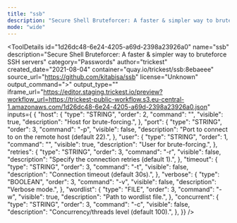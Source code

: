 ```yaml
---
title: "ssb"
description: "Secure Shell Bruteforcer: A faster & simpler way to bruteforce SSH servers"
mode: "wide"
---
```



<ToolDetails
  id="1d26dc48-6e24-4205-a69d-2398a23926a0"
  name="ssb"
  description="Secure Shell Bruteforcer: A faster & simpler way to bruteforce SSH servers"
  category="Passwords"
  author="trickest"
  created_date="2021-08-04"
  container="quay.io/trickest/ssb:8ebaeee"
  source_url="https://github.com/kitabisa/ssb"
  license="Unknown"
  output_command=">"
  output_type=""
  iframe_url="https://editor.staging.trickest.io/preview?workflow_url=https://trickest-public-workflow.s3.eu-central-1.amazonaws.com/1d26dc48-6e24-4205-a69d-2398a23926a0.json"
  inputs={ {
  "host": {
    "type": "STRING",
    "order": 2,
    "command": "",
    "visible": true,
    "description": "Host for brute-forcing.",
  },
  "port": {
    "type": "STRING",
    "order": 3,
    "command": "-p",
    "visible": false,
    "description": "Port to connect to on the remote host (default 22).",
  },
  "user": {
    "type": "STRING",
    "order": 1,
    "command": "",
    "visible": true,
    "description": "User for brute-forcing.",
  },
  "retries": {
    "type": "STRING",
    "order": 3,
    "command": "-r",
    "visible": false,
    "description": "Specify the connection retries (default 1).",
  },
  "timeout": {
    "type": "STRING",
    "order": 3,
    "command": "-t",
    "visible": false,
    "description": "Connection timeout (default 30s).",
  },
  "verbose": {
    "type": "BOOLEAN",
    "order": 3,
    "command": "-v",
    "visible": false,
    "description": "Verbose mode.",
  },
  "wordlist": {
    "type": "FILE",
    "order": 3,
    "command": "-w",
    "visible": true,
    "description": "Path to wordlist file.",
  },
  "concurrent": {
    "type": "STRING",
    "order": 3,
    "command": "-c",
    "visible": false,
    "description": "Concurrency/threads level (default 100).",
  },
}}
/>